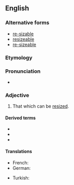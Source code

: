 {{also|re-sizable}}
==English==

===Alternative forms===
* [[re-sizable]] {{qualifier|more formal}}
* [[resizeable]] {{qualifier|UK}}
* [[re-sizeable]] {{qualifier|UK}}

===Etymology===
{{suffix|en|resize|able}}

===Pronunciation===
* {{hyphenation|re|si|za|ble|lang=en}}

===Adjective===
{{en-adj}}

# {{lb|en|computing}} That which can be [[resized]].

====Derived terms====
* {{l|en|nonresizable}}
* {{l|en|resizability}}
* {{l|en|unresizable}}

====Translations====
{{trans-top|computing: able to be resized}}
* French: {{t+|fr|redimensionnable|m|f}}
* German: {{t|de|größenveränderbar}}
{{trans-mid}}
* Turkish: {{t|tr|boyutlandırılabilir}}
{{trans-bottom}}